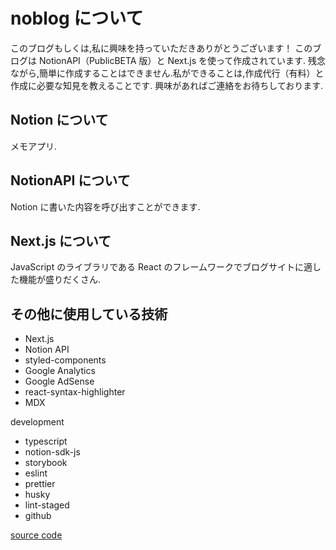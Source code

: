 # noblog について

このブログもしくは,私に興味を持っていただきありがとうございます！
このブログは NotionAPI（PublicBETA 版）と Next.js を使って作成されています.
残念ながら,簡単に作成することはできません.私ができることは,作成代行（有料）と作成に必要な知見を教えることです.
興味があればご連絡をお待ちしております.

## Notion について

メモアプリ.

## NotionAPI について

Notion に書いた内容を呼び出すことができます.

## Next.js について

JavaScript のライブラリである React のフレームワークでブログサイトに適した機能が盛りだくさん.

## その他に使用している技術

- Next.js
- Notion API
- styled-components
- Google Analytics
- Google AdSense
- react-syntax-highlighter
- MDX

development

- typescript
- notion-sdk-js
- storybook
- eslint
- prettier
- husky
- lint-staged
- github

[source code](https://github.com/nbr41to/noblog)

